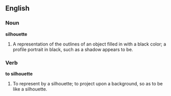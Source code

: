==English==

===Noun===

'''silhouette'''

#A representation of the outlines of an object filled in with a black color; a profile portrait in black, such as a shadow appears to be.

===Verb===

'''to silhouette'''

#To represent by a silhouette; to project upon a background, so as to be like a silhouette.